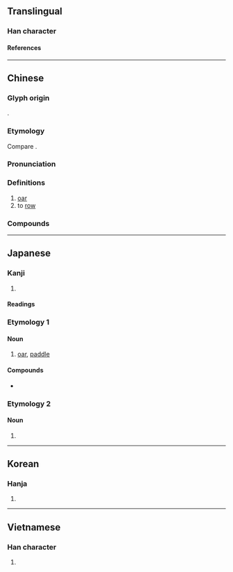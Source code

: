 {{also|棹}}
{{character info/new}}
==Translingual==

===Han character===
{{Han char|rn=75|rad=木|as=14|sn=18|four=47914|canj=DSMG|ids=⿰木翟}}

====References====
{{Han ref|kx=0559.110|dkj=15756|dj=0948.260|hdz=21311.090|uh=6AC2}}

----

==Chinese==
{{zh-forms|t2=棹|s=棹}}

===Glyph origin===
{{Han etym}}
{{Han compound|木|翟|ls=psc|c1=s|c2=p}}.

===Etymology===
Compare {{cog|vi|chèo}}.

===Pronunciation===
{{zh-pron
|m=zhào
|c=zaau6
|mc=y
|oc=y
|ma=
|cat=n,v
}}

===Definitions===
{{zh-hanzi}}

# [[oar]]
# to [[row]]

===Compounds===
{{zh-der|弭櫂|桂櫂|櫂歌|櫂郎|歸櫂|返櫂}}

----

==Japanese==

===Kanji===
{{ja-kanji|grade=|rs=木14}}

# {{rfdef|ja|sort=木14}}

====Readings====
{{ja-readings
|goon=じょう<でう, たく
|kanon=たく, とう<たう
|kun=かい-<かひ-, かじ-<かぢ-
}}

{{wikipedia|lang=ja}}

===Etymology 1===
{{rfe|ja}}

====Noun====
{{ja-noun|かい|hhira=かひ}}

# [[oar]], [[paddle]]

====Compounds====
* {{ja-r|櫓%櫂|ろ%かい|[[scull]]s and paddles}}

===Etymology 2===
{{rfe|ja}}

====Noun====
{{ja-noun|かじ|hhira=かぢ}}

# {{alternative form of|ja|舵||rudder}}

----

==Korean==

===Hanja===
{{ko-hanja|도}}

# {{rfdef|ko|sort=木14}}

----

==Vietnamese==

===Han character===
{{vi-readings|rs=木14|reading=trạc}}

# {{rfdef|vi|sort=木14}}